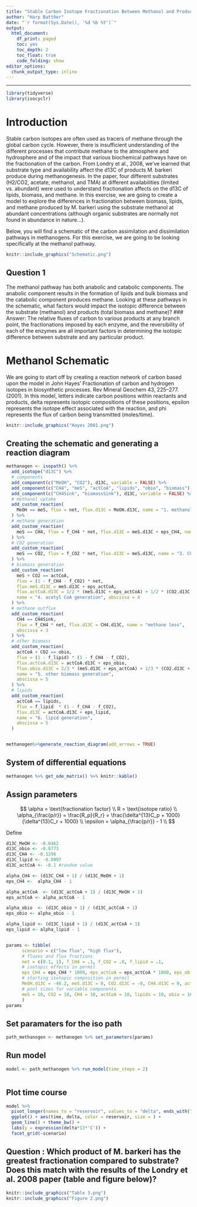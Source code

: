 ```yaml
---
title: "Stable Carbon Isotope Fractionation Between Methanol and Products of M. barkeri"
author: "Harp Batther"
date: "`r format(Sys.Date(), '%d %b %Y')`"
output:
  html_document: 
    df_print: paged
    toc: yes
    toc_depth: 2
    toc_float: true
    code_folding: show
editor_options:
  chunk_output_type: inline
---
```


---

```r
library(tidyverse)
library(isocyclr)
```

# Introduction

Stable carbon isotopes are often used as tracers of methane through the global carbon cycle. However, there is insufficient understanding of the different processes that contribute methane to the atmosphere and hydrosphere and of the impact that various biochemical pathways have on the fractionation of the carbon. From Londry et al., 2008, we've learned that substrate type and availability affect the d13C of products M. barkeri produce during methanogenesis. In the paper, four different substrates (H2/CO2, acetate, methanol, and TMA) at different availabilities (limited vs. abundant) were used to understand fractionation affects on the d13C of lipids, biomass, and methane. In this exercise, we are going to create a model to explore the differences in fractionation between biomass, lipids, and methane produced by M. barkeri using the substrate methanol at abundant concentrations (although organic substrates are normally not found in abundance in nature...). 

Below, you will find a schematic of the carbon assimilation and dissimilation pathways in methanogens. For this exercise, we are going to be looking specifically at the methanol pathway. 

```r
knitr::include_graphics("Schematic.png")
```

## Question 1
The methanol pathway has both anabolic and catabolic components. The anabolic component results in the formation of lipids and bulk biomass and the catabolic component produces methane. Looking at these pathways in the schematic, what factors would impact the isotopic difference between the substrate (methanol) and products (total biomass and methane)?
### Answer: The relative fluxes of carbon to various products at any branch point, the fractionations imposed by each enzyme, and the reversibility of each of the enzymes are all important factors in determining the isotopic difference between substrate and any particular product.


# Methanol Schematic

We are going to start off by creating a reaction network of carbon based upon the model in John Hayes’ Fractionation of carbon and hydrogen isotopes in biosynthetic processes. Rev Mineral Geochem 43, 225–277. (2001). In this model, letters indicate carbon positions within reactants and products, delta represents isotopic compositions of these positions, epsilon represents the isotope effect associated with the reaction, and phi represents the flux of carbon being transmitted (moles/time).

```r
knitr::include_graphics("Hayes 2001.png")
```


## Creating the schematic and generating a reaction diagram


```r
methanogen <- isopath() %>%
  add_isotope("d13C") %>%
  # components
  add_component(c("MeOH", "CO2"), d13C, variable = FALSE) %>%
  add_component(c("CH4", "meS", "actCoA", "lipids", "obio", "biomass"), d13C) %>%
  add_component(c("CH4Sink", "biomassSink"), d13C, variable = FALSE) %>%
  # methanol uptake
  add_custom_reaction(
    MeOH == meS, flux = net, flux.d13C = MeOH.d13C, name = "1. methanol uptake"
  ) %>%
  # methane generation
  add_custom_reaction(
    meS == CH4, flux = f_CH4 * net, flux.d13C = meS.d13C + eps_CH4, name = "2. methane generation"
  ) %>%
  # CO2 generation
  add_custom_reaction(
    meS == CO2, flux = f_CO2 * net, flux.d13C = meS.d13C, name = "3. CO2 generation"
  ) %>%
  # biomass generation
  add_custom_reaction(
    meS + CO2 == actCoA, 
    flux = (1 - f_CH4 - f_CO2) * net, 
    flux.meS.d13C = meS.d13C + eps_actCoA, 
    flux.actCoA.d13C = 1/2 * (meS.d13C + eps_actCoA) + 1/2 * (CO2.d13C + 0),
    name = "4. acetyl CoA generation", abscissa = 4
  ) %>%
  # methane outflux
  add_custom_reaction(
    CH4 == CH4Sink,
    flux = f_CH4 * net, flux.d13C = CH4.d13C, name = "methane loss", 
    abscissa = 3
  ) %>%
  # other biomass
  add_custom_reaction(
    actCoA + CO2 == obio, 
    flux = (1 - f_lipid) * (1 - f_CH4 - f_CO2), 
    flux.actCoA.d13C = actCoA.d13C + eps_obio,
    flux.obio.d13C = 2/3 * (meS.d13C + eps_actCoA) + 1/3 * (CO2.d13C + 0),
    name = "5. other biomass generation",
    abscissa = 5
  ) %>%
  # lipids
  add_custom_reaction(
    actCoA == lipids,
    flux = f_lipid  * (1 - f_CH4 - f_CO2), 
    flux.d13C = actCoA.d13C + eps_lipid,
    name = "6. lipid generation",
    abscissa = 5
  ) 


methanogen%>%generate_reaction_diagram(add_arrows = TRUE)
```

## System of differential equations

```r
methanogen %>% get_ode_matrix() %>% knitr::kable()
```

## Assign parameters

$$
\alpha = \text{fractionation factor} \\
R = \text{isotope ratio} \\
\alpha_{\frac{p/r}} = \frac{R_p}{R_r} = \frac{\delta^{13}C_p + 1000}{\delta^{13}C_r + 1000} \\
\epsilon = \alpha_{\frac{p/r}} - 1 \\
$$

Define 
```r

d13C_MeOH <- -0.0462
d13C_obio <- -0.0773
d13C_CH4 <- -0.1296
d13C_lipid <- -0.0897
d13C_actCoA <- -0.1 #random value

alpha_CH4 <- (d13C_CH4 + 1) / (d13C_MeOH + 1)  
eps_CH4 <-  alpha_CH4 - 1

alpha_actCoA  <- (d13C_actCoA + 1) / (d13C_MeOH + 1)
eps_actCoA <- alpha_actCoA - 1

alpha_obio  <- (d13C_obio + 1) / (d13C_actCoA + 1)
eps_obio <- alpha_obio - 1

alpha_lipid <- (d13C_lipid + 1) / (d13C_actCoA + 1) 
eps_lipid <- alpha_lipid - 1



```


```r
params <- tibble(
      scenario = c("low flux", "high flux"),
      # fluxes and flux fractions
      net = c(0.1, 1), f_CH4 = .1, f_CO2 = .8, f_lipid = .1,
      # isotopic effects in permil
      eps_CH4 = eps_CH4 * 1000, eps_actCoA = eps_actCoA * 1000, eps_obio = eps_obio * 1000, eps_lipid = eps_lipid * 1000, 
      # starting isotopic composition in permil
      MeOH.d13C = -46.2, meS.d13C = 0, CO2.d13C = -8, CH4.d13C = 0, actCoA.d13C = 0, lipids.d13C = 0, obio.d13C = 0, #CO2 = compressed gas
      # pool sizes for variable components
      meS = 10, CO2 = 10, CH4 = 10, actCoA = 10, lipids = 10, obio = 10
      )
params
```

## Set paramaters for the iso path

```r
path_methanogen <- methanogen %>% set_parameters(params)
```

## Run model

```r
model <- path_methanogen %>% run_model(time_steps = 2)
```


```r

```


## Plot time course

```r
model %>% 
  pivot_longer(names_to = "reservoir", values_to = "delta", ends_with("d13C")) %>%
  ggplot() + aes(time, delta, color = reservoir, size = ) +
  geom_line() + theme_bw() +
  labs(y = expression(delta*13*'C')) +
  facet_grid(~scenario)
```


## Question : Which product of M. barkeri has the greatest fractionation compared to substrate? Does this match with the results of the Londry et al. 2008 paper (table and figure below)?

```r
knitr::include_graphics("Table 3.png")
knitr::include_graphics("Figure 2.png")
```
